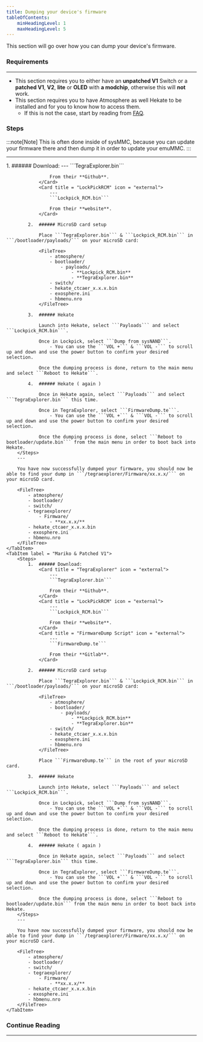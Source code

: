 ```yaml
---
title: Dumping your device's firmware
tableOfContents:
    minHeadingLevel: 1
    maxHeadingLevel: 5
---
```



This section will go over how you can dump your device's firmware.

### Requirements

---

- This section requires you to either have an **unpatched V1** Switch or a **patched V1**, **V2**, **lite** or **OLED** with **a modchip**, otherwise this will **not** work.
- This section requires you to have Atmosphere as well Hekate to be installed and for you to know how to access them.
  - If this is not the case, start by reading from <u>[FAQ](/introduction/faq/)</u>.

### Steps

:::note[Note]
This is often done inside of sysMMC, because you can update your firmware there and then dump it in order to update your emuMMC.
:::

---

<Tabs>
    <TabItem label = "Unpatched V1">
        <Steps>
            1.  ###### Download:
                <Card title = "TegraExplorer" icon = "external">
                    ---
                    ```TegraExplorer.bin```

                    From their **Github**.
                </Card>
                <Card title = "LockPickRCM" icon = "external">
                    ---
                    ```Lockpick_RCM.bin```

                    From their **website**.
                </Card>

            2.  ###### MicroSD card setup

                Place ```TegraExplorer.bin``` & ```Lockpick_RCM.bin``` in ```/bootloader/payloads/``` on your microSD card:

                <FileTree>
                    - atmosphere/
                    - bootloader/
                        - payloads/
                            - **Lockpick_RCM.bin**
                            - **TegraExplorer.bin**
                    - switch/
                    - hekate_ctcaer_x.x.x.bin
                    - exosphere.ini
                    - hbmenu.nro
                </FileTree>

            3.  ###### Hekate

                Launch into Hekate, select ```Payloads``` and select ```Lockpick_RCM.bin```.

                Once in Lockpick, select ```Dump from sysNAND```.
                    - You can use the ```VOL +``` & ```VOL -``` to scroll up and down and use the power button to confirm your desired selection.

                Once the dumping process is done, return to the main menu and select ```Reboot to Hekate```.

            4.  ###### Hekate ( again )

                Once in Hekate again, select ```Payloads``` and select ```TegraExplorer.bin``` this time.

                Once in TegraExplorer, select ```FirmwareDump.te```.
                    - You can use the ```VOL +``` & ```VOL -``` to scroll up and down and use the power button to confirm your desired selection.

                Once the dumping process is done, select ```Reboot to bootloader/update.bin``` from the main menu in order to boot back into Hekate.
        </Steps>
        ---

        You have now successfully dumped your firmware, you should now be able to find your dump in ```/tegraexplorer/Firmware/xx.x.x/``` on your microSD card.

        <FileTree>
            - atmosphere/
            - bootloader/
            - switch/
            - tegraexplorer/
                - Firmware/
                    - **xx.x.x/**
            - hekate_ctcaer_x.x.x.bin
            - exosphere.ini
            - hbmenu.nro
        </FileTree>
    </TabItem>
    <TabItem label = "Mariko & Patched V1">
        <Steps>
            1.  ###### Download:
                <Card title = "TegraExplorer" icon = "external">
                    ---
                    ```TegraExplorer.bin```

                    From their **Github**.
                </Card>
                <Card title = "LockPickRCM" icon = "external">
                    ---
                    ```Lockpick_RCM.bin```

                    From their **website**.
                </Card>
                <Card title = "FirmwareDump Script" icon = "external">
                    ---
                    ```FirmwareDump.te```

                    From their **Gitlab**.
                </Card>

            2.  ###### MicroSD card setup

                Place ```TegraExplorer.bin``` & ```Lockpick_RCM.bin``` in ```/bootloader/payloads/``` on your microSD card:

                <FileTree>
                    - atmosphere/
                    - bootloader/
                        - payloads/
                            - **Lockpick_RCM.bin**
                            - **TegraExplorer.bin**
                    - switch/
                    - hekate_ctcaer_x.x.x.bin
                    - exosphere.ini
                    - hbmenu.nro
                </FileTree>

                Place ```FirmwareDump.te``` in the root of your microSD card.

            3.  ###### Hekate

                Launch into Hekate, select ```Payloads``` and select ```Lockpick_RCM.bin```.

                Once in Lockpick, select ```Dump from sysNAND```.
                    - You can use the ```VOL +``` & ```VOL -``` to scroll up and down and use the power button to confirm your desired selection.

                Once the dumping process is done, return to the main menu and select ```Reboot to Hekate```.

            4.  ###### Hekate ( again )

                Once in Hekate again, select ```Payloads``` and select ```TegraExplorer.bin``` this time.

                Once in TegraExplorer, select ```FirmwareDump.te```.
                    - You can use the ```VOL +``` & ```VOL -``` to scroll up and down and use the power button to confirm your desired selection.

                Once the dumping process is done, select ```Reboot to bootloader/update.bin``` from the main menu in order to boot back into Hekate.
        </Steps>
        ---

        You have now successfully dumped your firmware, you should now be able to find your dump in ```/tegraexplorer/Firmware/xx.x.x/``` on your microSD card.

        <FileTree>
            - atmosphere/
            - bootloader/
            - switch/
            - tegraexplorer/
                - Firmware/
                    - **xx.x.x/**
            - hekate_ctcaer_x.x.x.bin
            - exosphere.ini
            - hbmenu.nro
        </FileTree>
    </TabItem>
</Tabs>

### Continue Reading

---